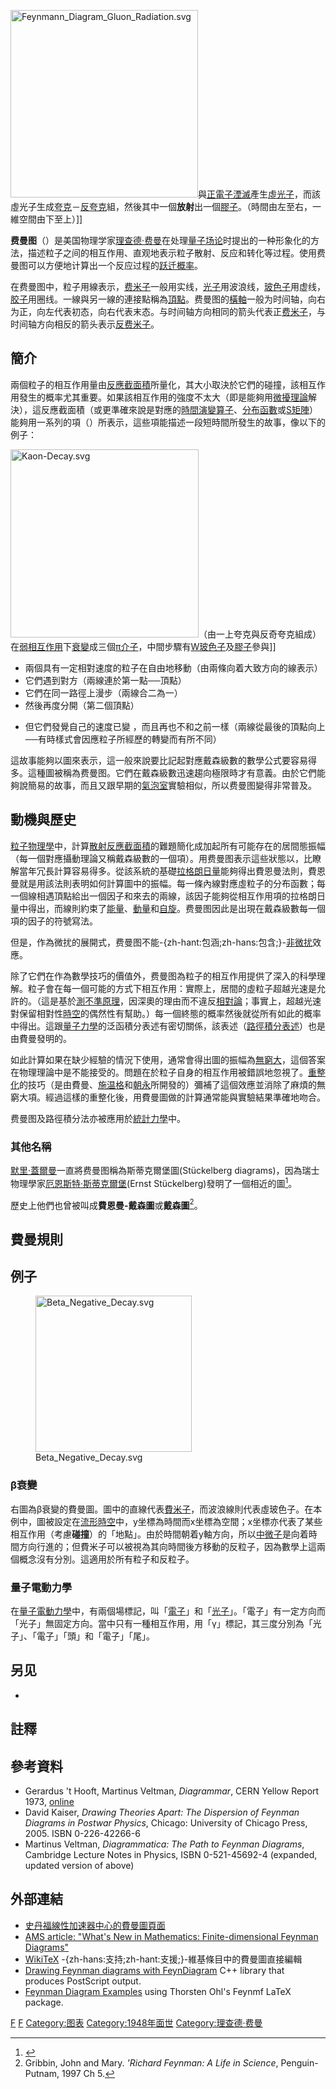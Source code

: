{{noteTA
|1=zh-hans:摄动理论; zh-hant:微擾理論;
|2=zh-hant:微擾; zh-hans:摄动;
|3=zh-tw:費曼;zh-cn:费曼;
|G1=物理學
}}
[[File:Feynmann_Diagram_Gluon_Radiation.svg|300px]]與[[正電子|正電子]][[湮滅|湮滅]]產生[[虛粒子|虛光子]]，而該虛光子生成[[夸克|夸克]]－[[反夸克|反夸克]]組，然後其中一個'''放射'''出一個[[膠子|膠子]]。（時間由左至右，一維空間由下至上）]]

'''费曼图'''（{{lang-en|Feynman diagram}}）是美国物理学家[[理查德·费曼|理查德·费曼]]在处理[[量子场论|量子场论]]时提出的一种形象化的方法，描述粒子之间的相互作用、直观地表示粒子散射、反应和转化等过程。使用费曼图可以方便地计算出一个反应过程的[[跃迁概率|跃迁概率]]。

在费曼图中，粒子用線表示，[[费米子|费米子]]一般用实线，[[光子|光子]]用波浪线，[[玻色子|玻色子]]用虚线，[[胶子|胶子]]用圈线。一線與另一線的連接點稱為[[頂點_(物理學)|頂點]]。费曼图的[[橫軸|橫軸]]一般为时间轴，向右为正，向左代表初态，向右代表末态。与时间轴方向相同的箭头代表正[[费米子|费米子]]，与时间轴方向相反的箭头表示[[反费米子|反费米子]]。

== 簡介 ==

兩個粒子的相互作用量由[[反應截面積|反應截面積]]所量化，其大小取決於它們的碰撞，該相互作用發生的概率尤其重要。如果該相互作用的強度不太大（即是能夠用[[微擾理論_(量子力學)|微擾理論]]解決），這反應截面積（或更準確來說是對應的[[時間演變算子|時間演變算子]]、[[分布函數|分布函數]]或[[S矩陣|S矩陣]]）能夠用一系列的項（{{le|戴森級數|Dyson series}}）所表示，這些項能描述一段短時間所發生的故事，像以下的例子：

[[File:Kaon-Decay.svg|301px]]（由一上夸克與反奇夸克組成）在[[弱相互作用|弱相互作用]]下[[粒子衰變|衰變]]成三個[[π介子|π介子]]，中間步驟有[[W玻色子|W玻色子]]及[[膠子|膠子]]參與]]

* 兩個具有一定相對速度的粒子在自由地移動（由兩條向着大致方向的線表示）
* 它們遇到對方（兩線連於第一點──頂點）
* 它們在同一路徑上漫步（兩線合二為一）
* 然後再度分開（第二個頂點）

* 但它們發覺自己的速度已變<!--發覺?自己??-->，而且再也不和之前一樣（兩線從最後的頂點向上──有時樣式會因應粒子所經歷的轉變而有所不同）
這故事能夠以圖來表示，這一般來說要比記起對應戴森級數的數學公式要容易得多。這種圖被稱為费曼图。它們在戴森級數迅速趨向極限時才有意義。由於它們能夠說簡易的故事，而且又跟早期的[[氣泡室|氣泡室]]實驗相似，所以费曼图變得非常普及。

== 動機與歷史 ==

[[粒子物理學|粒子物理學]]中，計算[[散射|散射]][[反應截面積|反應截面積]]的難題簡化成加起所有可能存在的居間態振幅（每一個對應攝動理論又稱戴森級數的一個項）。用费曼图表示這些狀態以，比瞭解當年冗長計算容易得多。從該系統的基礎[[拉格朗日量|拉格朗日量]]能夠得出費恩曼法則，費恩曼就是用該法則表明如何計算圖中的振幅。每一條內線對應虛粒子的分布函數；每一個線相遇頂點給出一個因子和來去的兩線，該因子能夠從相互作用項的拉格朗日量中得出，而線則約束了[[能量|能量]]、[[動量|動量]]和[[自旋|自旋]]。费曼图因此是出現在戴森級數每一個項的因子的符號寫法。

但是，作為微扰的展開式，费曼图不能-{zh-hant:包涵;zh-hans:包含;}-[[非微扰|非微扰]]效應。

除了它們在作為數學技巧的價值外，费曼图為粒子的相互作用提供了深入的科學理解。粒子會在每一個可能的方式下相互作用：實際上，居間的虛粒子超越光速是允許的。（這是基於[[測不準原理|測不準原理]]，因深奧的理由而不違反[[狹義相對論|相對論]]；事實上，超越光速對保留相對性[[時空|時空]]的偶然性有幫助。）每一個終態的概率然後就從所有如此的概率中得出。這跟[[量子力學|量子力學]]的泛函積分表述有密切關係，該表述（[[路徑積分表述|路徑積分表述]]）也是由費曼發明的。

如此計算如果在缺少經驗的情況下使用，通常會得出圖的振幅為[[無窮大|無窮大]]，這個答案在物理理論中是不能接受的。問題在於粒子自身的相互作用被錯誤地忽視了。[[重整化|重整化]]的技巧（是由費曼、[[施温格|施温格]]和[[朝永振一郎|朝永]]所開發的）彌補了這個效應並消除了麻煩的無窮大項。經過這樣的重整化後，用費曼圖做的計算通常能與實驗結果準確地吻合。

费曼图及路徑積分法亦被應用於[[統計力學|統計力學]]中。

=== 其他名稱 ===
[[默里·蓋爾曼|默里·蓋爾曼]]一直將费曼图稱為斯蒂克爾堡圖(Stückelberg diagrams)，因為瑞士物理學家[[厄恩斯特·斯蒂克爾堡|厄恩斯特·斯蒂克爾堡]](Ernst Stückelberg)發明了一個相近的圖<ref>{{cite journal |url=http://www.theatlantic.com/issues/2000/07/johnson.htm |title=The Jaguar and the Fox |author=George Johnson |journal=''The Atlantic'' |volume=287 |issue=1 |pages=82-85 |language=en |date=2000年7月 |access-date=2019年6月22日 |archive-date=2008年5月9日 |archive-url=https://web.archive.org/web/20080509183755/http://www.theatlantic.com/issues/2000/07/johnson.htm |dead-url=no }}</ref>。

歷史上他們也曾被叫成'''費恩曼-戴森圖'''或'''戴森圖'''<ref>Gribbin, John and Mary. '''Richard Feynman: A Life in Science'', Penguin-Putnam, 1997 Ch 5.</ref>。

== 費曼規則 ==
{{空章节}}

== 例子 ==
[[File:Beta_Negative_Decay.svg|250px]]

=== β衰變 ===
右圖為β衰變的費曼圖。圖中的直線代表[[費米子|費米子]]，而波浪線則代表虛玻色子。在本例中，圖被設定在[[流形|流形]][[時空|時空]]中，y坐標為時間而x坐標為空間；x坐標亦代表了某些相互作用（考慮'''碰撞'''）的「地點」。由於時間朝着y軸方向，所以[[中微子|中微子]]是向着時間方向行進的；但費米子可以被視為其向時間後方移動的反粒子，因為數學上這兩個概念沒有分別。這適用於所有粒子和反粒子。

=== 量子電動力學 ===
在[[量子電動力學|量子電動力學]]中，有兩個場標記，叫「[[電子|電子]]」和「[[光子|光子]]」。「電子」有一定方向而「光子」無固定方向。當中只有一種相互作用，用「γ」標記，其三度分別為「光子」、「電子」「頭」和「電子」「尾」。

== 另见 ==
* {{link-en|动机 (代数几何)|Motive (algebraic geometry)}}

==註釋==
{{reflist}}

== 參考資料 ==
{{refbegin}}
* Gerardus 't Hooft, Martinus Veltman, ''Diagrammar'', CERN Yellow Report 1973, [http://preprints.cern.ch/cgi-bin/setlink?base=cernrep&categ=Yellow_Report&id=1973-009 online]{{Wayback|url=http://preprints.cern.ch/cgi-bin/setlink?base=cernrep&categ=Yellow_Report&id=1973-009 |date=20050319203006 }}
* David Kaiser, ''Drawing Theories Apart: The Dispersion of Feynman Diagrams in Postwar Physics'', Chicago: University of Chicago Press, 2005. ISBN 0-226-42266-6
* Martinus Veltman, ''Diagrammatica: The Path to Feynman Diagrams'', Cambridge Lecture Notes in Physics, ISBN 0-521-45692-4 (expanded, updated version of above)
{{refend}}

== 外部連結 ==
* [http://www2.slac.stanford.edu/vvc/theory/feynman.html 史丹福線性加速器中心的費曼圖頁面] {{Wayback|url=http://www2.slac.stanford.edu/vvc/theory/feynman.html |date=20111121053908 }} 
* [http://www.ams.org/featurecolumn/archive/feynman1.html AMS article: "What's New in Mathematics: Finite-dimensional Feynman Diagrams"] {{Wayback|url=http://www.ams.org/featurecolumn/archive/feynman1.html |date=20090213061707 }}
* [https://web.archive.org/web/20070317071311/http://wikisophia.org/wiki/Wikitex_Feyn WikiTeX] -{zh-hans:支持;zh-hant:支援;}-維基條目中的費曼圖直接編輯
* [http://feyndiagram.com/ Drawing Feynman diagrams with FeynDiagram] {{Wayback|url=http://feyndiagram.com/ |date=20131015103048 }} C++ library that produces PostScript output.
* [https://web.archive.org/web/20071217013216/http://cnlart.web.cern.ch/cnlart/220/node60.html#SECTION00713000000000000000000 Feynman Diagram Examples] using Thorsten Ohl's Feynmf LaTeX package.

{{量子场论}}
[[Category:基本物理概念|F]]
[[Category:量子場論|F]]
[[Category:图表|Category:图表]]
[[Category:1948年面世|Category:1948年面世]]
[[Category:理查德·费曼|Category:理查德·费曼]]